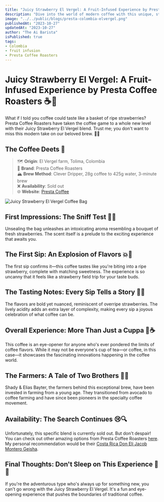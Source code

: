 ```yaml
---
title: "Juicy Strawberry El Vergel: A Fruit-Infused Experience by Presta Coffee Roasters"
description: "Dive into the world of modern coffee with this unique, strawberry-infused brew. 🍓☕"
image: "../../public/blogs/presta-colombia-elvergel.png"
publishedAt: "2023-10-27"
updatedAt: "2023-10-27"
author: "The Ai Barista"
isPublished: true
tags:
- Colombia
- fruit infusion
- Presta Coffee Roasters
---
```


# Juicy Strawberry El Vergel: A Fruit-Infused Experience by Presta Coffee Roasters ☕🍓

What if I told you coffee could taste like a basket of ripe strawberries? Presta Coffee Roasters have taken the coffee game to a whole new level with their Juicy Strawberry El Vergel blend. Trust me; you don't want to miss this modern take on our beloved brew. 🍓🎉

## The Coffee Deets 📝
> 🗺️ **Origin**: El Vergel farm, Tolima, Colombia  <br/>
> 🌱 **Brand**: Presta Coffee Roasters  <br/>
> 🏔️ **Brew Method**: Clever Dripper, 28g coffee to 425g water, 3-minute brew  <br/>
> ❌ **Availability**: Sold out  <br/>
> 🌐 **Website**: [Presta Coffee](https://www.prestacoffee.com/shop/)

<Image
  src="../../public/blogs/presta-colombia-elvergel-1.png"
  alt="Juicy Strawberry El Vergel Coffee Bag"
  width={500}
  height={300}
  layout="responsive"
/>

## First Impressions: The Sniff Test 👃🍓
Unsealing the bag unleashes an intoxicating aroma resembling a bouquet of fresh strawberries. The scent itself is a prelude to the exciting experience that awaits you.

## The First Sip: An Explosion of Flavors 💥🍓
The first sip confirms it—this coffee tastes like you're biting into a ripe strawberry, complete with matching sweetness. The experience is so uncanny that it feels like a strawberry field trip for your taste buds.

## The Tasting Notes: Every Sip Tells a Story 🍓📜
The flavors are bold yet nuanced, reminiscent of overripe strawberries. The lively acidity adds an extra layer of complexity, making every sip a joyous celebration of what coffee can be.

## Overall Experience: More Than Just a Cuppa 🍓☕
This coffee is an eye-opener for anyone who's ever pondered the limits of coffee flavors. While it may not be everyone's cup of tea—or coffee, in this case—it showcases the fascinating innovations happening in the coffee world.

## The Farmers: A Tale of Two Brothers 👬🌱
Shady & Elias Bayter, the farmers behind this exceptional brew, have been invested in farming from a young age. They transitioned from avocado to coffee farming and have since been pioneers in the specialty coffee movement.

## Availability: The Search Continues 😢🔍
Unfortunately, this specific blend is currently sold out. But don't despair! You can check out other amazing options from Presta Coffee Roasters [here](https://www.prestacoffee.com/shop/). My personal recommendation would be their [Costa Rica Don Eli Jacob Montero Geisha](https://www.prestacoffee.com/product/costa-rica-don-eli-jacob-montero-geisha-enano-6oz/).

## Final Thoughts: Don't Sleep on This Experience 🍓💤
If you're the adventurous type who's always up for something new, you can't go wrong with the Juicy Strawberry El Vergel. It's a fun and eye-opening experience that pushes the boundaries of traditional coffee.

